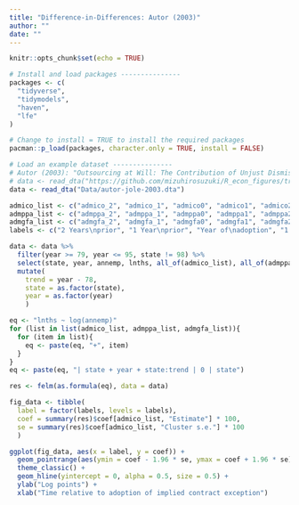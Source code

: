```yaml
---
title: "Difference-in-Differences: Autor (2003)"
author: ""
date: ""
---
```


```r
knitr::opts_chunk$set(echo = TRUE)
```

```r
# Install and load packages ---------------
packages <- c(
  "tidyverse",
  "tidymodels",
  "haven",
  "lfe"
)

# Change to install = TRUE to install the required packages
pacman::p_load(packages, character.only = TRUE, install = FALSE)

# Load an example dataset ---------------
# Autor (2003): "Outsourcing at Will: The Contribution of Unjust Dismissal Doctrine to the Growth of Employment Outsourcing"
# data <- read_dta("https://github.com/mizuhirosuzuki/R_econ_figures/tree/master/Library/Data/autor-jole-2003.dta")
data <- read_dta("Data/autor-jole-2003.dta")

admico_list <- c("admico_2", "admico_1", "admico0", "admico1", "admico2", "admico3", "mico4")
admppa_list <- c("admppa_2", "admppa_1", "admppa0", "admppa1", "admppa2", "admppa3", "mppa4")
admgfa_list <- c("admgfa_2", "admgfa_1", "admgfa0", "admgfa1", "admgfa2", "admgfa3", "mgfa4")
labels <- c("2 Years\nprior", "1 Year\nprior", "Year of\nadoption", "1 Year\nafter", "2 Years\nafter", "3 Years\nafter", "4+ Years\nafter")

data <- data %>%
  filter(year >= 79, year <= 95, state != 98) %>%
  select(state, year, annemp, lnths, all_of(admico_list), all_of(admppa_list), all_of(admgfa_list)) %>%
  mutate(
    trend = year - 78,
    state = as.factor(state), 
    year = as.factor(year)
    )

eq <- "lnths ~ log(annemp)"
for (list in list(admico_list, admppa_list, admgfa_list)){
  for (item in list){
    eq <- paste(eq, "+", item)
  }
}
eq <- paste(eq, "| state + year + state:trend | 0 | state")

res <- felm(as.formula(eq), data = data)

fig_data <- tibble(
  label = factor(labels, levels = labels),
  coef = summary(res)$coef[admico_list, "Estimate"] * 100,
  se = summary(res)$coef[admico_list, "Cluster s.e."] * 100
  )

ggplot(fig_data, aes(x = label, y = coef)) +
  geom_pointrange(aes(ymin = coef - 1.96 * se, ymax = coef + 1.96 * se)) +
  theme_classic() +
  geom_hline(yintercept = 0, alpha = 0.5, size = 0.5) +
  ylab("Log points") +
  xlab("Time relative to adoption of implied contract exception")

```

